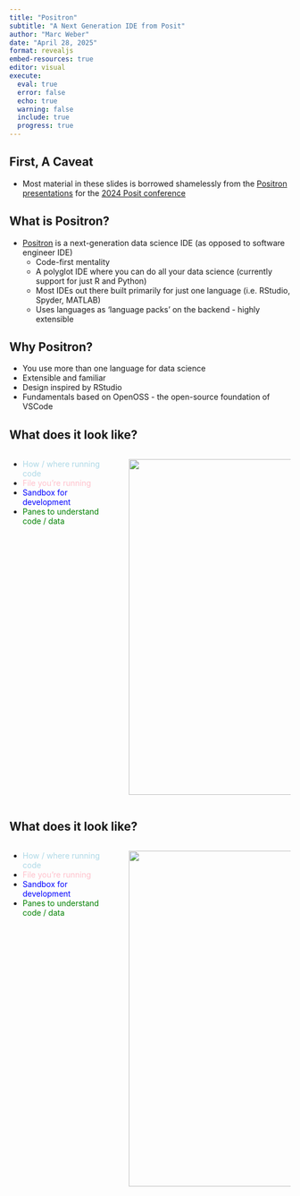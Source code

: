 ```yaml
---
title: "Positron"
subtitle: "A Next Generation IDE from Posit"
author: "Marc Weber"
date: "April 28, 2025"
format: revealjs
embed-resources: true
editor: visual
execute: 
  eval: true
  error: false
  echo: true
  warning: false
  include: true
  progress: true
---
```


## First, A Caveat

- Most material in these slides is borrowed shamelessly from the [Positron presentations](https://youtu.be/8uRcB34Hhsw) for the [2024 Posit conference](https://posit.co/blog/five-highlights-from-posit-conf-2024/)

## What is Positron?

- [Positron](https://github.com/posit-dev/positron#readme) is a next-generation data science IDE (as opposed to software engineer IDE)
  - Code-first mentality
  - A polyglot IDE where you can do all your data science (currently support for just R and Python)
  - Most IDEs out there built primarily for just one language (i.e. RStudio, Spyder, MATLAB)
  - Uses languages as 'language packs' on the backend - highly extensible

## Why Positron?

- You use more than one language for data science
- Extensible and familiar
- Design inspired by RStudio
- Fundamentals based on OpenOSS - the open-source foundation of VSCode

## What does it look like?
::::: columns
::: {.column width="40%"}
- [How / where running code]{style="color:lightblue;"}
- [File you're running]{style="color:pink;"}
- [Sandbox for development]{style="color:blue;"}
- [Panes to understand code / data]{style="color:green;"}
:::

::: {.column width="60%"}
![](positron_panes.png){height=600, width=600}
:::
:::::

## What does it look like?
::::: columns
::: {.column width="40%"}
- [How / where running code]{style="color:lightblue;"}
- [File you're running]{style="color:pink;"}
- [Sandbox for development]{style="color:blue;"}
- [Panes to understand code / data]{style="color:green;"}
:::

::: {.column width="60%"}
![](positron_panes2.png){height=600, width=600}
:::
:::::


  




